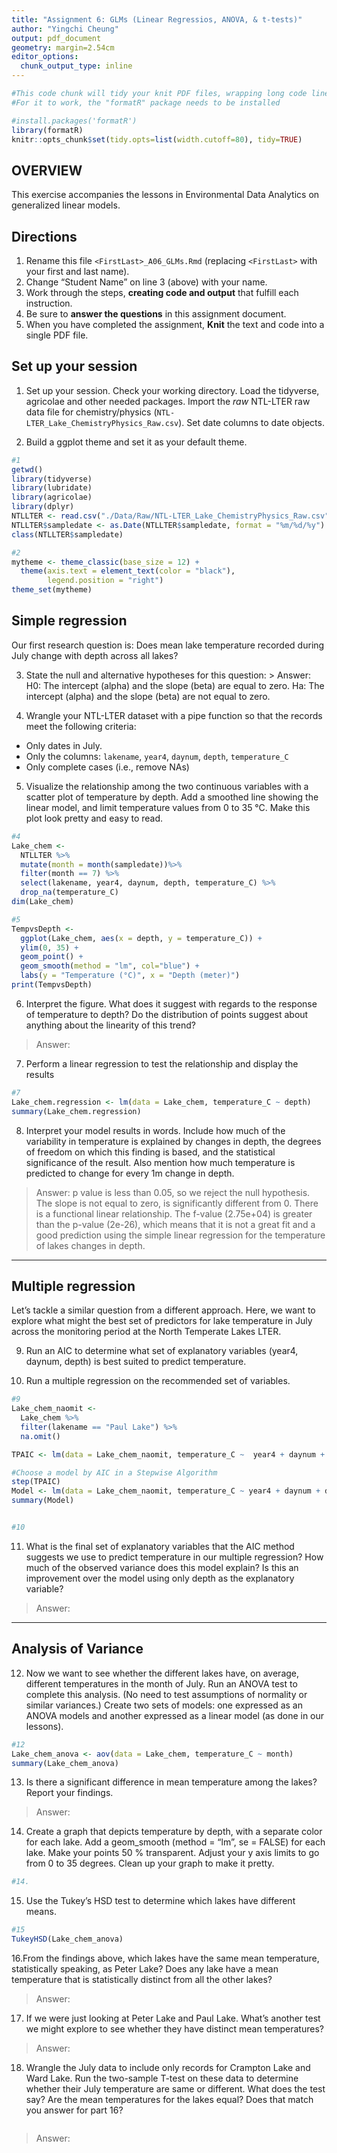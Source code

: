 ```yaml
---
title: "Assignment 6: GLMs (Linear Regressios, ANOVA, & t-tests)"
author: "Yingchi Cheung"
output: pdf_document
geometry: margin=2.54cm
editor_options: 
  chunk_output_type: inline
---
```


```r
#This code chunk will tidy your knit PDF files, wrapping long code lines
#For it to work, the "formatR" package needs to be installed

#install.packages('formatR')
library(formatR)
knitr::opts_chunk$set(tidy.opts=list(width.cutoff=80), tidy=TRUE)
```

## OVERVIEW

This exercise accompanies the lessons in Environmental Data Analytics on generalized linear models. 

## Directions
1. Rename this file `<FirstLast>_A06_GLMs.Rmd` (replacing `<FirstLast>` with your first and last name).
2. Change "Student Name" on line 3 (above) with your name.
3. Work through the steps, **creating code and output** that fulfill each instruction.
4. Be sure to **answer the questions** in this assignment document.
5. When you have completed the assignment, **Knit** the text and code into a single PDF file.


## Set up your session 
1. Set up your session. Check your working directory. Load the tidyverse, agricolae and other needed packages. Import the *raw* NTL-LTER raw data file for chemistry/physics (`NTL-LTER_Lake_ChemistryPhysics_Raw.csv`). Set date columns to date objects.

2. Build a ggplot theme and set it as your default theme.

```r
#1
getwd()
library(tidyverse)
library(lubridate)
library(agricolae)
library(dplyr)
NTLLTER <- read.csv("./Data/Raw/NTL-LTER_Lake_ChemistryPhysics_Raw.csv", stringsAsFactors = TRUE)
NTLLTER$sampledate <- as.Date(NTLLTER$sampledate, format = "%m/%d/%y")
class(NTLLTER$sampledate)

#2
mytheme <- theme_classic(base_size = 12) +
  theme(axis.text = element_text(color = "black"), 
        legend.position = "right")
theme_set(mytheme)

```

## Simple regression
Our first research question is: Does mean lake temperature recorded during July change with depth across all lakes?

3. State the null and alternative hypotheses for this question:
> Answer:
H0: The intercept (alpha) and the slope (beta) are equal to zero.
Ha: The intercept (alpha) and the slope (beta) are not equal to zero.


4.  Wrangle your NTL-LTER dataset with a pipe function so that the records meet the following criteria: 
 * Only dates in July. 
 * Only the columns: `lakename`, `year4`, `daynum`, `depth`, `temperature_C`
 * Only complete cases (i.e., remove NAs)

5. Visualize the relationship among the two continuous variables with a scatter plot of temperature by depth. Add a smoothed line showing the linear model, and limit temperature values from 0 to 35 °C. Make this plot look pretty and easy to read.

```r
#4
Lake_chem <-
  NTLLTER %>%
  mutate(month = month(sampledate))%>%
  filter(month == 7) %>%
  select(lakename, year4, daynum, depth, temperature_C) %>%
  drop_na(temperature_C)
dim(Lake_chem)

#5
TempvsDepth <- 
  ggplot(Lake_chem, aes(x = depth, y = temperature_C)) +
  ylim(0, 35) +
  geom_point() +
  geom_smooth(method = "lm", col="blue") +
  labs(y = "Temperature (°C)", x = "Depth (meter)")
print(TempvsDepth)

```


6. Interpret the figure. What does it suggest with regards to the response of temperature to depth? Do the distribution of points suggest about anything about the linearity of this trend?

> Answer: 


7. Perform a linear regression to test the relationship and display the results

```r
#7
Lake_chem.regression <- lm(data = Lake_chem, temperature_C ~ depth)
summary(Lake_chem.regression)

```


8. Interpret your model results in words. Include how much of the variability in temperature is explained by changes in depth, the degrees of freedom on which this finding is based, and the statistical significance of the result. Also mention how much temperature is predicted to change for every 1m change in depth. 

> Answer: p value is less than 0.05, so we reject the null hypothesis. The slope is not equal to zero, is significantly different from 0. There is a functional linear relationship. The f-value (2.75e+04) is greater than the p-value (2e-26), which means that it is not a great fit and a good prediction using the simple linear regression for the temperature of lakes changes in depth.


---

## Multiple regression
Let's tackle a similar question from a different approach. Here, we want to explore what might the best set of predictors for lake temperature in July across the monitoring period at the North Temperate Lakes LTER. 


9. Run an AIC to determine what set of explanatory variables (year4, daynum, depth) is best suited to predict temperature.

10. Run a multiple regression on the recommended set of variables. 

```r
#9
Lake_chem_naomit <- 
  Lake_chem %>%
  filter(lakename == "Paul Lake") %>%
  na.omit()

TPAIC <- lm(data = Lake_chem_naomit, temperature_C ~  year4 + daynum + depth)

#Choose a model by AIC in a Stepwise Algorithm
step(TPAIC)
Model <- lm(data = Lake_chem_naomit, temperature_C ~ year4 + daynum + depth)
summary(Model)


#10


```

11. What is the final set of explanatory variables that the AIC method suggests we use to predict temperature in our multiple regression? How much of the observed variance does this model explain? Is this an improvement over the model using only depth as the explanatory variable?

> Answer: 



---
## Analysis of Variance

12. Now we want to see whether the different lakes have, on average, different temperatures in the month of July. Run an ANOVA test to complete this analysis. (No need to test assumptions of normality or similar variances.) Create two sets of models: one expressed as an ANOVA models and another expressed as a linear model (as done in our lessons).

```r
#12
Lake_chem_anova <- aov(data = Lake_chem, temperature_C ~ month)
summary(Lake_chem_anova)

```

13. Is there a significant difference in mean temperature among the lakes? Report your findings. 

> Answer: 



14. Create a graph that depicts temperature by depth, with a separate color for each lake. Add a geom_smooth (method = "lm", se = FALSE) for each lake. Make your points 50 % transparent. Adjust your y axis limits to go from 0 to 35 degrees. Clean up your graph to make it pretty. 

```r
#14.


```

15. Use the Tukey's HSD test to determine which lakes have different means.

```r
#15
TukeyHSD(Lake_chem_anova)

```

16.From the findings above, which lakes have the same mean temperature, statistically speaking, as Peter Lake? Does any lake have a mean temperature that is statistically distinct from all the other lakes?

>Answer:

 

17. If we were just looking at Peter Lake and Paul Lake. What's another test we might explore to see whether they have distinct mean temperatures? 

>Answer: 



18. Wrangle the July data to include only records for Crampton Lake and Ward Lake. Run the two-sample T-test on these data to determine whether their July temperature are same or different. What does the test say? Are the mean temperatures for the lakes equal? Does that match you answer for part 16?

```r

```

>Answer: 
